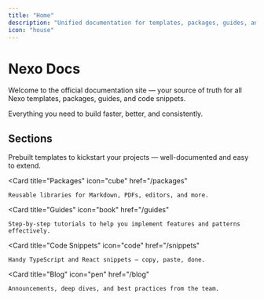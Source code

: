 ```yaml
---
title: "Home"
description: "Unified documentation for templates, packages, guides, and more"
icon: "house"
---
```


# Nexo Docs

Welcome to the official documentation site — your source of truth for all Nexo templates, packages, guides, and code snippets.

<Callout type="info">
Everything you need to build faster, better, and consistently.
</Callout>

## Sections

<CardGroup cols={2}>
  <Card
    title="Templates"
    icon="window"
    href="/templates"
  >
    Prebuilt templates to kickstart your projects — well-documented and easy to extend.
  </Card>

  <Card
    title="Packages"
    icon="cube"
    href="/packages"
  >
    Reusable libraries for Markdown, PDFs, editors, and more.
  </Card>

  <Card
    title="Guides"
    icon="book"
    href="/guides"
  >
    Step-by-step tutorials to help you implement features and patterns effectively.
  </Card>

  <Card
    title="Code Snippets"
    icon="code"
    href="/snippets"
  >
    Handy TypeScript and React snippets — copy, paste, done.
  </Card>

  <Card
    title="Blog"
    icon="pen"
    href="/blog"
  >
    Announcements, deep dives, and best practices from the team.
  </Card>
</CardGroup>
